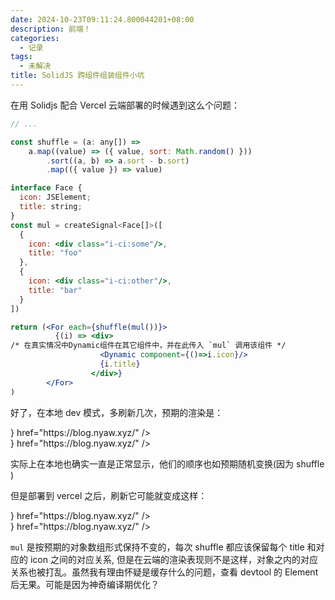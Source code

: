 ```yaml
---
date: 2024-10-23T09:11:24.800044201+08:00
description: 前端！
categories:
  - 记录
tags:
  - 未解决
title: SolidJS 跨组件组装组件小坑
---
```



在用 Solidjs 配合 Vercel 云端部署的时候遇到这么个问题：

```jsx
// ...

const shuffle = (a: any[]) =>
	a.map((value) => ({ value, sort: Math.random() }))
		.sort((a, b) => a.sort - b.sort)
		.map(({ value }) => value)

interface Face {
  icon: JSElement;
  title: string;
}
const mul = createSignal<Face[]>([
  {
    icon: <div class="i-ci:some"/>,
    title: "foo"
  },
  {
    icon: <div class="i-ci:other"/>,
    title: "bar"
  }
])

return (<For each={shuffle(mul())}>
          {(i) => <div>
/* 在真实情况中Dynamic组件在其它组件中，并在此传入 `mul` 调用该组件 */
                    <Dynamic component={()=>i.icon}/>
                    {i.title}
                  </div>}
        </For>
)
```

好了，在本地 dev 模式，多刷新几次，预期的渲染是：

<div class="flex gap-4">
  <QuickLinks title="foo" icon={() => <div class="i-material-symbols:captive-portal w-10 h-10 text-sprout-500" />} href="https://blog.nyaw.xyz/" />
  <QuickLinks title="bar" icon={() => <div class="i-material-symbols:grid-3x3-rounded w-10 h-10 text-sprout-500" />} href="https://blog.nyaw.xyz/" />
</div>

实际上在本地也确实一直是正常显示，他们的顺序也如预期随机变换(因为 shuffle )

但是部署到 vercel 之后，刷新它可能就变成这样：


<div class="flex gap-4">
  <QuickLinks title="bar" icon={() => <div class="i-material-symbols:captive-portal w-10 h-10 text-sprout-500" />} href="https://blog.nyaw.xyz/" />
  <QuickLinks title="foo" icon={() => <div class="i-material-symbols:grid-3x3-rounded w-10 h-10 text-sprout-500" />} href="https://blog.nyaw.xyz/" />
</div>

`mul` 是按预期的对象数组形式保持不变的，每次 shuffle 都应该保留每个 title 和对应的 icon 之间的对应关系, 但是在云端的渲染表现则不是这样，对象之内的对应关系也被打乱。虽然我有理由怀疑是缓存什么的问题，查看 devtool 的 Element 后无果。可能是因为神奇编译期优化？
